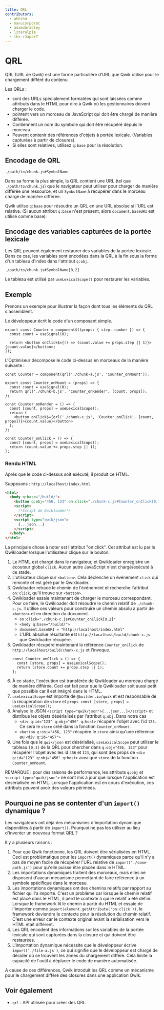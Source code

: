 ```yaml
---
title: QRL
contributors:
  - ahhshm
  - manucorporat
  - adamdbradley
  - literalpie
  - the-r3aper7
---
```


# QRL

QRL (URL de Qwik) est une forme particulière d'URL que Qwik utilise pour le chargement différé du contenu.

Les QRLs :

- sont des URLs spécialement formatées qui sont laissées comme attributs dans le HTML pour dire à Qwik où les gestionnaires doivent charger le code.
- pointent vers un morceau de JavaScript qui doit être chargé de manière différée.
- Contiennent un nom du symbole qui doit être récupéré depuis le morceau.
- Peuvent contenir des références d'objets à portée lexicale. (Variables capturées à partir de closures).
- Si elles sont relatives, utilisez `q:base` pour la résolution.

## Encodage de QRL

```
./path/to/chunk.js#SymbolName
```

Dans sa forme la plus simple, la QRL contient une URL (tel que `./path/to/chunk.js`) que le navigateur peut utiliser pour charger de manière différée une ressource, et un `SymbolName` à récupérer dans le morceau chargé de manière différée.

Qwik utilise `q:base` pour résoudre un QRL en une URL absolue si l'URL est relative. (Si aucun attribut `q:base` n'est présent, alors `document.baseURI` est utilisé comme base).

## Encodage des variables capturées de la portée lexicale

Les QRL peuvent également restaurer des variables de la portée lexicale. Dans ce cas, les variables sont encodées dans la QRL à la fin sous la forme d'un tableau d'index dans l'attribut `q:obj`.

```
./path/to/chunk.js#SymbolName[0,2]
```

Le tableau est utilisé par `useLexicalScope()` pour restaurer les variables.

## Exemple

Prenons un exemple pour illustrer la façon dont tous les éléments du QRL s'assemblent.

Le développeur écrit le code d'un composant simple.

```tsx
export const Counter = component$((props: { step: number }) => {
  const count = useSignal(0);

  return <button onClick$={() => (count.value += props.step || 1)}>{count.value}</button>;
});
```

L'Optimiseur décompose le code ci-dessus en morceaux de la manière suivante :

```tsx
const Counter = component(qrl('./chunk-a.js', 'Counter_onMount'));
```

```tsx title="chunk-a.js"
export const Counter_onMount = (props) => {
  const count = useSignal(0);
  return qrl('./chunk-b.js', 'Counter_onRender', [count, props]);
};
```

```tsx title="chunk-b.js"
const Counter_onRender = () => {
  const [count, props] = useLexicalScope();
  return (
    <button onClick$={qrl('./chunk-c.js', 'Counter_onClick', [count, props])}>{count.value}</button>
  );
};
```

```tsx title="chunk-c.js"
const Counter_onClick = () => {
  const [count, props] = useLexicalScope();
  return (count.value += props.step || 1);
};
```

### Rendu HTML

Après que le code ci-dessus soit exécuté, il produit ce HTML.

Supposons : `http://localhost/index.html`

```html
<html>
  <body q:base="/build/">
    <button q:obj="456, 123" on:click="./chunk-c.js#Counter_onClick[0,1]">0</button>
    <script>
      /*Script de Qwikloader*/
    </script>
    <script type="qwik/json">
      {...json...}
    </script>
  </body>
</html>
```

La principale chose à noter est l'attribut "on:click". Cet attribut est lu par le Qwikloader lorsque l'utilisateur clique sur le bouton.

1. Le HTML est chargé dans le navigateur, et Qwikloader enregistre un écouteur global `click`. Aucun autre JavaScript n'est chargé/exécuté à ce stade.
2. L'utilisateur clique sur `<button>`. Cela déclenche un événement `click` qui remonte et est géré par le Qwikloader.
3. Qwikloader retrace le chemin de l'événement et recherche l'attribut `on:click`, qu'il trouve sur `<button>`.
4. Qwikloader essaie maintenant de charger le morceau correspondant. Pour ce faire, le Qwikloader doit résoudre le chemin relatif de `./chunk-c.js`. Il utilise ces valeurs pour construire un chemin absolu à partir de `<button>` et en direction du document.
   - `on:click="./chunk-c.js#Counter_onClick[0,2]"`
   - `<body q:base="/build/">`
   - `document.baseURI = "http://localhost/index.html"`
   - L'URL absolue résultante est `http://localhost/build/chunk-c.js` que Qwikloader récupère.
5. Qwikloader récupère maintenant la référence `Counter_onClick` de `http://localhost/build/chunk-c.js` et l'invoque.
   ```tsx
   const Counter_onClick = () => {
     const [store, props] = useLexicalScope();
     return (store.count += props.step || 1);
   };
   ```
6. À ce stade, l'exécution est transférée de Qwikloader au morceau chargé de manière différée. Ceci est fait pour que le Qwikloader soit aussi petit que possible car il est intégré dans le HTML.
7. `useLexicalScope` est importé de `@builder.io/qwik` et est responsable de la récupération de `store` et `props`.
   `const [store, props] = useLexicalScope();`
8. Analyse le JSON `<script type="qwik/json">{...json...}</script>` et distribue les objets désérialisés par l'attribut `q:obj`. Dans notre cas
   - `<div q:id="123" q:obj="456" q:host>` récupère l'objet avec l'id `123`. Ce sera le `store` créé dans la fonction `Counter_onMount`.
   - `<button q:obj="456, 123"` récupère le `store` ainsi qu'une référence au `<div q:id="457">`
9. Une fois que le `qwik/json` est désérialisé, `useLexicalScope` peut utiliser le tableau `[0,1]` de la QRL pour chercher dans `q:obj="456, 123"` pour récupérer l'objet avec les id `456` et `123`, qui sont des props de `<div q:id="123" q:obj="456" q:host>` ainsi que `store` de la fonction `Counter_onMount`.

REMARQUE : pour des raisons de performance, les attributs `q:obj` et `<script type="qwik/json">` ne sont mis à jour que lorsque l'application est désérialisée en HTML. Lorsque l'application est en cours d'exécution, ces attributs peuvent avoir des valeurs périmées.

## Pourquoi ne pas se contenter d'un `import()` dynamique ?

Les navigateurs ont déjà des mécanismes d'importation dynamique disponibles à partir de `import()`. Pourquoi ne pas les utiliser au lieu d'inventer un nouveau format QRL ?

Il y a plusieurs raisons :

1. Pour que Qwik fonctionne, les QRL doivent être sérialisées en HTML. Ceci est problématique pour les `import()` dynamiques parce qu'il n'y a pas de moyen facile de récupérer l'URL relative de `import('./some-path.js')` pour qu'elle puisse être placée dans le HTML.
2. Les importations dynamiques traitent des morceaux, mais elles ne disposent d'aucun mécanisme permettant de faire référence à un symbole spécifique dans le morceau.
3. Les importations dynamiques ont des chemins relatifs par rapport au fichier qui l'a importé. C'est un problème car lorsque le chemin relatif est placé dans le HTML, il perd le contexte à qui le relatif a été défini. Lorsque le framework lit le chemin à partir du HTML et essaie de l'importer comme `import(element.getAttribute('on:click'))`, le framework deviendra le contexte pour la résolution du chemin relatif. C'est une erreur car le contexte original avant la sérialisation vers le HTML était différent.
4. Les QRL encodent des informations sur les variables de la portée lexicale qui sont capturées dans la closure et qui doivent être restaurées.
5. L'importation dynamique nécessite que le développeur écrive `import('./file-a.js')`, ce qui signifie que le développeur est chargé de décider où se trouvent les zones du chargement différé. Cela limite la capacité de l'outil à déplacer le code de manière automatisée.

A cause de ces différences, Qwik introduit les QRL comme un mécanisme pour le chargement différé des closures dans une application Qwik.

## Voir également

- `qrl` : API utilisée pour créer des QRL.
